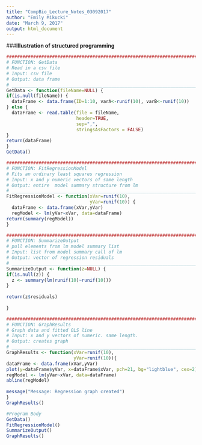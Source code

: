 ```yaml
---
title: "CompBio_Lecture_Notes_03092017"
author: "Emily Mikucki"
date: "March 9, 2017"
output: html_document
---
```

###**Illustration of structured programming**
```r
##################################################################################################
# FUNCTION: GetData
# Read in a csv file 
# Input: csv file
# Output: data frame
# ________________________________________________________________________________________________
GetData <- function(fileName=NULL) {
if(is.null(fileName)) {
  dataFrame <- data.frame(ID=1:10, varA<-runif(10), varB<-runif(10))
} else {
  dataFrame <- read.table(file = fileName, 
                          header=TRUE,
                          sep=",",
                          stringsAsFactors = FALSE)
}
return(dataFrame)
}
GetData()
```

```r
##################################################################################################
# FUNCTION: FitRegressionModel
# Fits an ordinary least squares regression
# Input: x and y numeric vectors of same length 
# Output: entire  model summary structure from lm 
# _______________________________________________________________________________________________
FitRegressionModel <- function(xVar=runif(10),
                               yVar=runif(10)) {
  dataFrame <- data.frame(xVar,yVar)
  regModel <- lm(yVar~xVar, data=dataFrame)
return(summary(regModel))
}
```

```r
##################################################################################################
# FUNCTION: SummarizeOutput
# pull elements from lm model summary list
# Input: list from model summary call of lm
# Output: vector of regression residuals 
# ________________________________________________________________________________________________
SummarizeOutput <- function(z=NULL) {
if(is.null(z)) {
  z <- summary(lm(runif(10)~runif(10)))
}
  
return(z$residuals)
  
}
```

```r
##################################################################################################
# FUNCTION: GraphResults
# Graph data and fitted OLS line 
# Input: x and y vectors of numeric. same length. 
# Output: creates graph 
# ________________________________________________________________________________________________
GraphResults <- function(xVar=runif(10),
                         yVar=runif(10)){
dataFrame <- data.frame(xVar,yVar)
plot(y=dataFrame$yVar, x=dataFrame$xVar, pch=21, bg="lightblue", cex=2)
regModel <- lm(yVar~xVar, data=dataFrame)
abline(regModel)
  
message("Message: Regression graph created")
}
GraphResults()
```




```r
#Program Body
GetData()
FitRegressionModel()
SummarizeOutput()
GraphResults()
```


